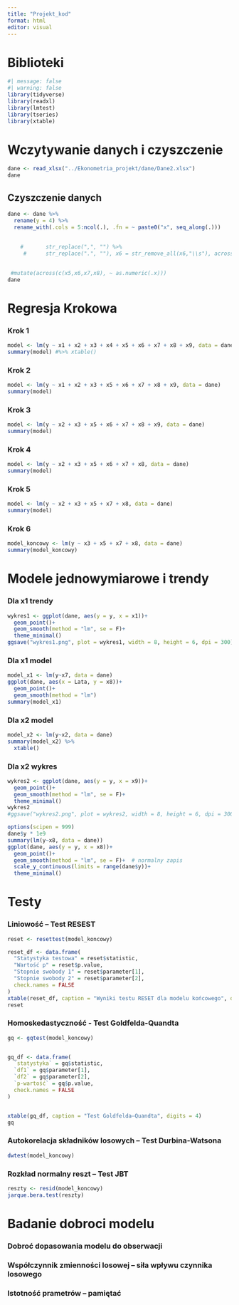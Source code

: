```yaml
---
title: "Projekt_kod"
format: html
editor: visual
---
```


# Biblioteki

```r
#| message: false
#| warning: false
library(tidyverse)
library(readxl)
library(lmtest)
library(tseries)
library(xtable)
```

# Wczytywanie danych i czyszczenie

```r
dane <- read_xlsx("../Ekonometria_projekt/dane/Dane2.xlsx")
dane
```

## Czyszczenie danych

```r
dane <- dane %>% 
  rename(y = 4) %>% 
  rename_with(.cols = 5:ncol(.), .fn = ~ paste0("x", seq_along(.)))
 
        
    #       str_replace(",", "") %>% 
     #      str_replace(".", ""), x6 = str_remove_all(x6,"\\s"), across(c(x7, x8), ~ str_replace(., "\\.", "")))%>% 

  
 #mutate(across(c(x5,x6,x7,x8), ~ as.numeric(.x))) 
dane
```

# Regresja Krokowa

### Krok 1

```r
model <- lm(y ~ x1 + x2 + x3 + x4 + x5 + x6 + x7 + x8 + x9, data = dane)
summary(model) #%>% xtable()
```

### Krok 2

```r
model <- lm(y ~ x1 + x2 + x3 + x5 + x6 + x7 + x8 + x9, data = dane)
summary(model) 
```

### Krok 3

```r
model <- lm(y ~ x2 + x3 + x5 + x6 + x7 + x8 + x9, data = dane)
summary(model) 
```

### Krok 4

```r
model <- lm(y ~ x2 + x3 + x5 + x6 + x7 + x8, data = dane)
summary(model)
```

### Krok 5

```r
model <- lm(y ~ x2 + x3 + x5 + x7 + x8, data = dane)
summary(model)
```

### Krok 6

```r
model_koncowy <- lm(y ~ x3 + x5 + x7 + x8, data = dane)
summary(model_koncowy)
```

# Modele jednowymiarowe i trendy

### Dla x1 trendy

```r
wykres1 <- ggplot(dane, aes(y = y, x = x1))+
  geom_point()+
  geom_smooth(method = "lm", se = F)+
  theme_minimal()
ggsave("wykres1.png", plot = wykres1, width = 8, height = 6, dpi = 300)
```

### Dla x1 model

```r
model_x1 <- lm(y~x7, data = dane)
ggplot(dane, aes(x = Lata, y = x8))+
  geom_point()+
  geom_smooth(method = "lm")
summary(model_x1) 
```

### Dla x2 model

```r
model_x2 <- lm(y~x2, data = dane)
summary(model_x2) %>% 
  xtable()
```

### Dla x2 wykres

```r
wykres2 <- ggplot(dane, aes(y = y, x = x9))+
  geom_point()+
  geom_smooth(method = "lm", se = F)+
  theme_minimal()
wykres2
#ggsave("wykres2.png", plot = wykres2, width = 8, height = 6, dpi = 300)
```

```r
options(scipen = 999)
dane$y * 1e9
summary(lm(y~x8, data = dane))
ggplot(dane, aes(y = y, x = x8))+
  geom_point()+
  geom_smooth(method = "lm", se = F)+  # normalny zapis
  scale_y_continuous(limits = range(dane$y))+
  theme_minimal()
```

# Testy

### Liniowość – Test RESEST

```r
reset <- resettest(model_koncowy) 

reset_df <- data.frame(
  "Statystyka testowa" = reset$statistic,
  "Wartość p" = reset$p.value,
  "Stopnie swobody 1" = reset$parameter[1],
  "Stopnie swobody 2" = reset$parameter[2],
  check.names = FALSE
)
xtable(reset_df, caption = "Wyniki testu RESET dla modelu końcowego", digits = 4)
reset
```

### Homoskedastyczność - Test Goldfelda-Quandta

```r
gq <- gqtest(model_koncowy)


gq_df <- data.frame(
  `statystyka` = gq$statistic,
  `df1` = gq$parameter[1],
  `df2` = gq$parameter[2],
  `p-wartość` = gq$p.value,
  check.names = FALSE
)


xtable(gq_df, caption = "Test Goldfelda–Quandta", digits = 4)
gq
```

### Autokorelacja składników losowych – Test Durbina-Watsona

```r
dwtest(model_koncowy)
```

### Rozkład normalny reszt – Test JBT

```r
reszty <- resid(model_koncowy)
jarque.bera.test(reszty)
```

# Badanie dobroci modelu

### Dobroć dopasowania modelu do obserwacji

### Współczynnik zmienności losowej – siła wpływu czynnika losowego

### Istotność prametrów – pamiętać
